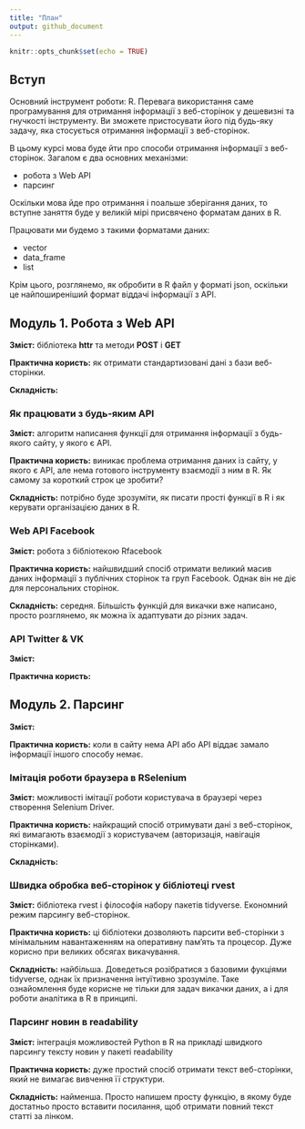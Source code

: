 ```yaml
---
title: "План"
output: github_document
---
```


```r
knitr::opts_chunk$set(echo = TRUE)
```

## Вступ

Основний інструмент роботи: R. Перевага використання саме програмування для отримання інформації з веб-сторінок у дешевизні та гнучкості інструменту. Ви зможете пристосувати його під будь-яку задачу, яка стосується отримання інформації з веб-сторінок.

В цьому курсі мова буде йти про способи отримання інформації з веб-сторінок. Загалом є два основних механізми: 

* робота з Web API
* парсинг

Оскільки мова йде про отримання і поальше зберігання даних, то вступне заняття буде у великій мірі присвячено форматам даних в R.

Працювати ми будемо з такими форматами даних:

* vector
* data_frame
* list

Крім цього, розглянемо, як обробити в R файл у форматі json, оскільки це найпоширеніший формат віддачі інформації з API.

## Модуль 1. Робота з Web API

**Зміст:** бібліотека **httr** та методи **POST** і **GET**

**Практична користь:** як отримати стандартизовані дані з бази веб-сторінки.

**Складність:**

### Як працювати з будь-яким API

**Зміст:** алгоритм написання функції для отримання інформації з будь-якого сайту, у якого є API.

**Практична користь:** виникає проблема отримання даних із сайту, у якого є API, але нема готового інструменту взаємодії з ним в R. Як самому за короткий строк це зробити?

**Складність:** потрібно буде зрозуміти, як писати прості функції в R і як керувати організацією даних в R. 

### Web API Facebook

**Зміст:** робота з бібліотекою Rfacebook

**Практична користь:** найшвидший спосіб отримати великий масив даних інформації з публічних сторінок та груп Facebook. Однак він не діє для персональних сторінок.

**Складність:** середня. Більшість функцій для викачки вже написано, просто розглянемо, як можна їх адаптувати до різних задач.

### API Twitter & VK

**Зміст:**

**Практична користь:**

## Модуль 2. Парсинг

**Зміст:**

**Практична користь:** коли в сайту нема API або API віддає замало інформації іншого способу немає.

### Імітація роботи браузера в RSelenium

**Зміст:** можливості імітації роботи користувача в браузері через створення Selenium Driver.

**Практична користь:** найкращий спосіб отримувати дані з веб-сторінок, які вимагають взаємодії з користувачем (авторизація, навігація сторінками).

**Складність:**

### Швидка обробка веб-сторінок у бібліотеці rvest

**Зміст:** бібліотека rvest і філософія набору пакетів tidyverse. Економний режим парсингу веб-сторінок.

**Практична користь:** ці бібліотеки дозволяють парсити веб-сторінки з мінімальним навантаженням на оперативну пам'ять та процесор. Дуже корисно при великих обсягах викачування.

**Складність:** найбільша. Доведеться розібратися з базовими фукціями tidyverse, однак їх призначення інтуїтивно зрозуміле. Таке ознайомлення буде корисне не тільки для задач викачки даних, а і для роботи аналітика в R в принципі.

### Парсинг новин в readability

**Зміст:** інтеграція можливостей Python в R на прикладі швидкого парсингу тексту новин у пакеті readability

**Практична користь:** дуже простий спосіб отримати текст веб-сторінки, який не вимагає вивчення її структури.

**Складність:** найменша. Просто напишем просту функцію, в якому буде достатньо просто вставити посилання, щоб отримати повний текст статті за лінком.